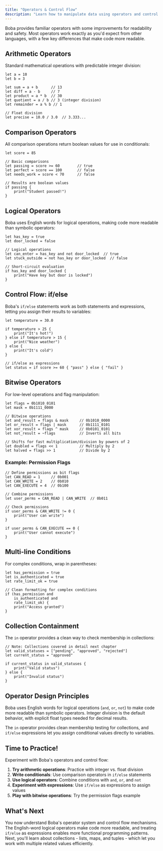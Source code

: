 ```yaml
---
title: "Operators & Control Flow"
description: "Learn how to manipulate data using operators and control the flow of your program with if/else statements."
---
```


Boba provides familiar operators with some improvements for readability and safety. Most operators work exactly as you'd expect from other languages, with a few key differences that make code more readable.

## Arithmetic Operators

Standard mathematical operations with predictable integer division:

```boba
let a = 10
let b = 3

let sum = a + b      // 13
let diff = a - b     // 7
let product = a * b  // 30
let quotient = a / b // 3 (integer division)
let remainder = a % b // 1

// Float division
let precise = 10.0 / 3.0  // 3.333...
```

## Comparison Operators

All comparison operations return boolean values for use in conditionals:

```boba
let score = 85

// Basic comparisons
let passing = score >= 60        // true
let perfect = score == 100       // false
let needs_work = score < 70      // false

// Results are boolean values
if passing {
    print("Student passed!")
}
```

## Logical Operators

Boba uses English words for logical operations, making code more readable than symbolic operators:

```boba
let has_key = true
let door_locked = false

// Logical operations  
let can_enter = has_key and not door_locked  // true
let stuck_outside = not has_key or door_locked  // false

// Short-circuit evaluation
if has_key and door_locked {
    print("Have key but door is locked")
}
```

## Control Flow: if/else

Boba's `if/else` statements work as both statements and expressions, letting you assign their results to variables:

```boba
let temperature = 30.0

if temperature > 25 {
    print("It's hot!")
} else if temperature > 15 {
    print("Nice weather")
} else {
    print("It's cold")
}

// if/else as expressions
let status = if score >= 60 { "pass" } else { "fail" }
```

## Bitwise Operators

For low-level operations and flag manipulation:

```boba
let flags = 0b1010_0101
let mask = 0b1111_0000

// Bitwise operations
let and_result = flags & mask     // 0b1010_0000
let or_result = flags | mask      // 0b1111_0101
let xor_result = flags ^ mask     // 0b0101_0101
let not_result = ~flags           // Inverts all bits

// Shifts for fast multiplication/division by powers of 2
let doubled = flags << 1          // Multiply by 2
let halved = flags >> 1           // Divide by 2
```

### Example: Permission Flags

```boba
// Define permissions as bit flags
let CAN_READ = 1     // 0b001
let CAN_WRITE = 2    // 0b010  
let CAN_EXECUTE = 4  // 0b100

// Combine permissions
let user_perms = CAN_READ | CAN_WRITE  // 0b011

// Check permissions
if user_perms & CAN_WRITE != 0 {
    print("User can write")
}

if user_perms & CAN_EXECUTE == 0 {
    print("User cannot execute")
}
```

## Multi-line Conditions

For complex conditions, wrap in parentheses:

```boba
let has_permission = true
let is_authenticated = true
let rate_limit_ok = true

// Clean formatting for complex conditions
if (has_permission and 
    is_authenticated and 
    rate_limit_ok) {
    print("Access granted")
}
```

## Collection Containment

The `in` operator provides a clean way to check membership in collections:

```boba
// Note: Collections covered in detail next chapter
let valid_statuses = ["pending", "approved", "rejected"]
let current_status = "approved"

if current_status in valid_statuses {
    print("Valid status")
} else {
    print("Invalid status") 
}
```

## Operator Design Principles

Boba uses English words for logical operations (`and`, `or`, `not`) to make code more readable than symbolic operators. Integer division is the default behavior, with explicit float types needed for decimal results.

The `in` operator provides clean membership testing for collections, and `if/else` expressions let you assign conditional values directly to variables.

## Time to Practice!

Experiment with Boba's operators and control flow:

1. **Try arithmetic operations**: Practice with integer vs. float division
2. **Write conditionals**: Use comparison operators in `if/else` statements
3. **Use logical operators**: Combine conditions with `and`, `or`, and `not`
4. **Experiment with expressions**: Use `if/else` as expressions to assign values
5. **Play with bitwise operations**: Try the permission flags example

## What's Next

You now understand Boba's operator system and control flow mechanisms. The English-word logical operators make code more readable, and treating `if/else` as expressions enables more functional programming patterns. Next, you'll learn about collections - lists, maps, and tuples - which let you work with multiple related values efficiently.